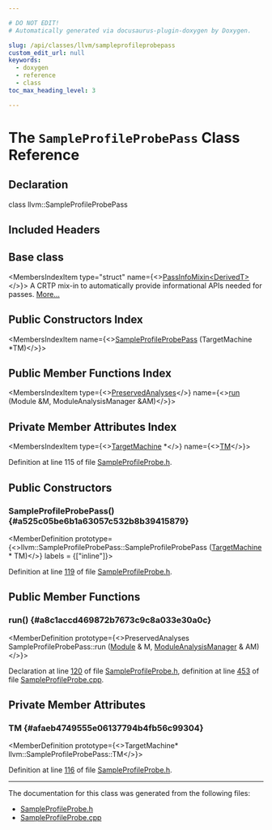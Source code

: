 ```yaml
---

# DO NOT EDIT!
# Automatically generated via docusaurus-plugin-doxygen by Doxygen.

slug: /api/classes/llvm/sampleprofileprobepass
custom_edit_url: null
keywords:
  - doxygen
  - reference
  - class
toc_max_heading_level: 3

---
```





# The `SampleProfileProbePass` Class Reference

<DoxygenPage pluginConfig={pluginConfig}>



## Declaration

<CodeBlock>class llvm::SampleProfileProbePass</CodeBlock>

## Included Headers

<IncludesList>
<IncludesListItem
  filePath="llvm/Transforms/IPO/SampleProfileProbe.h"
  permalink="/docs/api/files/include/include/llvm/include/llvm/transforms/include/llvm/transforms/ipo/sampleprofileprobe-h"
  isLocal="true" />
</IncludesList>

## Base class

<MembersIndex>

<MembersIndexItem
  type="struct"
  name={<><a href="/docs/api/structs/llvm/passinfomixin">PassInfoMixin&lt;DerivedT&gt;</a></>}>
A CRTP mix-in to automatically provide informational APIs needed for passes. <a href="/docs/api/structs/llvm/passinfomixin/#details">More...</a>
</MembersIndexItem>

</MembersIndex>

## Public Constructors Index

<MembersIndex>

<MembersIndexItem
  name={<><a href="#a525c05be6b1a63057c532b8b39415879">SampleProfileProbePass</a> (TargetMachine &#42;TM)</>}>
</MembersIndexItem>

</MembersIndex>

## Public Member Functions Index

<MembersIndex>

<MembersIndexItem
  type={<><a href="/docs/api/classes/llvm/preservedanalyses">PreservedAnalyses</a></>}
  name={<><a href="#a8c1accd469872b7673c9c8a033e30a0c">run</a> (Module &amp;M, ModuleAnalysisManager &amp;AM)</>}>
</MembersIndexItem>

</MembersIndex>

## Private Member Attributes Index

<MembersIndex>

<MembersIndexItem
  type={<><a href="/docs/api/classes/llvm/targetmachine">TargetMachine</a> &#42;</>}
  name={<><a href="#afaeb4749555e06137794b4fb56c99304">TM</a></>}>
</MembersIndexItem>

</MembersIndex>


Definition at line 115 of file <a href="/docs/api/files/include/include/llvm/include/llvm/transforms/include/llvm/transforms/ipo/sampleprofileprobe-h">SampleProfileProbe.h</a>.

<SectionDefinition>

## Public Constructors

### SampleProfileProbePass() {#a525c05be6b1a63057c532b8b39415879}

<MemberDefinition
  prototype={<>llvm::SampleProfileProbePass::SampleProfileProbePass (<a href="/docs/api/classes/llvm/targetmachine">TargetMachine</a> &#42; TM)</>}
  labels = {["inline"]}>

Definition at line <a href="/docs/api/files/include/include/llvm/include/llvm/transforms/include/llvm/transforms/ipo/sampleprofileprobe-h/#l00119">119</a> of file <a href="/docs/api/files/include/include/llvm/include/llvm/transforms/include/llvm/transforms/ipo/sampleprofileprobe-h">SampleProfileProbe.h</a>.
</MemberDefinition>

</SectionDefinition>

<SectionDefinition>

## Public Member Functions

### run() {#a8c1accd469872b7673c9c8a033e30a0c}

<MemberDefinition
  prototype={<>PreservedAnalyses SampleProfileProbePass::run (<a href="/docs/api/classes/llvm/module">Module</a> &amp; M, <a href="/docs/api/namespaces/llvm/#af9c9208365fd9ce11392b4d79485e259">ModuleAnalysisManager</a> &amp; AM)</>}>

Declaration at line <a href="/docs/api/files/include/include/llvm/include/llvm/transforms/include/llvm/transforms/ipo/sampleprofileprobe-h/#l00120">120</a> of file <a href="/docs/api/files/include/include/llvm/include/llvm/transforms/include/llvm/transforms/ipo/sampleprofileprobe-h">SampleProfileProbe.h</a>, definition at line <a href="/docs/api/files/lib/lib/transforms/lib/transforms/ipo/sampleprofileprobe-cpp/#l00453">453</a> of file <a href="/docs/api/files/lib/lib/transforms/lib/transforms/ipo/sampleprofileprobe-cpp">SampleProfileProbe.cpp</a>.
</MemberDefinition>

</SectionDefinition>

<SectionDefinition>

## Private Member Attributes

### TM {#afaeb4749555e06137794b4fb56c99304}

<MemberDefinition
  prototype={<>TargetMachine&#42; llvm::SampleProfileProbePass::TM</>}>

Definition at line <a href="/docs/api/files/include/include/llvm/include/llvm/transforms/include/llvm/transforms/ipo/sampleprofileprobe-h/#l00116">116</a> of file <a href="/docs/api/files/include/include/llvm/include/llvm/transforms/include/llvm/transforms/ipo/sampleprofileprobe-h">SampleProfileProbe.h</a>.
</MemberDefinition>

</SectionDefinition>

<hr/>

The documentation for this class was generated from the following files:

<ul>
<li><a href="/docs/api/files/include/include/llvm/include/llvm/transforms/include/llvm/transforms/ipo/sampleprofileprobe-h">SampleProfileProbe.h</a></li>
<li><a href="/docs/api/files/lib/lib/transforms/lib/transforms/ipo/sampleprofileprobe-cpp">SampleProfileProbe.cpp</a></li>
</ul>

</DoxygenPage>
